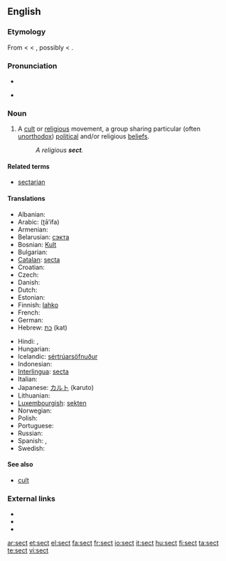 {{wikipedia}}
==English==

===Etymology===
From {{etyl|enm}} {{term|lang=enm|secte}} < {{etyl|fro}} {{term|lang=fro|secte||a sect in philosophy or religion}} < {{LL.}} {{term|lang=la|secta||a sect in philosophy or religion, a school, party, faction, class, gild, band, particularly a heretical doctrince or sect, etc.}}, possibly < {{etyl|la}} {{term|lang=la|sequi||to follow}}.<!--Century 1911 has the derivation from "secare" as the main one through "secare viam" (take one's way, travel), discussing three alternative explanations as less probable: two of them from "sequi", one more from "secare". M-W online traces the origin to "sequi", so does Online Etymology Dictionary.-->

===Pronunciation===
* {{audio|en-us-sect.ogg|Audio (US)}}

* {{rhymes|ɛkt}}

===Noun===
{{en-noun}}

# A [[cult]] or [[religious]] movement, a group sharing particular (often [[unorthodox]]) [[political]] and/or religious [[beliefs]].
#: ''A religious '''sect'''.''

====Related terms====
* [[sectarian]]

====Translations====
{{trans-top|religious movement}}
* Albanian: {{t-|sq|sekt|m|xs=Albanian}}
* Arabic: {{Arab|[[طائفة]]}} (ʈā’ifa) {{f}}
* Armenian: {{t-|hy|աղանդ|tr=aġand|sc=Armn|xs=Armenian}}
* Belarusian: [[сэкта]] {{f}}
* Bosnian: [[Kult]] {{m}}
* Bulgarian: {{t+|bg|секта|f|sc=Cyrl}}
* [[Catalan]]: [[secta]] {{f}}
* Croatian: {{t+|hr|sekta|f}}
* Czech: {{t+|cs|sekta|f}}
* Danish: {{t-|da|sekt|c}}
* Dutch: {{t+|nl|sekte|f}}
* Estonian: {{t-|et|sekt}}
* Finnish: [[lahko]] {{italbrac|religious}}
* French: {{t+|fr|secte|f}}
* German: {{t+|de|Sekte|f}}
* Hebrew: [[כת]] (kat) {{f}}
{{trans-mid}}
* Hindi: {{t-|hi|मज़हब|m|tr=mazhab|sc=Deva|xs=Hindi}},  {{t-|hi|मजहब|m|tr=maj'hab|sc=Deva|xs=Hindi}}
* Hungarian: {{t+|hu|szekta}}
* Icelandic: [[sértrúarsöfnuður]] {{m}}
* Indonesian: {{t-|id|sekte|xs=Indonesian}}
* [[Interlingua]]: [[secta]]
* Italian: {{t+|it|setta|f}}
* Japanese: [[カルト]] (karuto)
* Lithuanian: {{t-|lt|sekta|f|xs=Lithuanian}}
* [[Luxembourgish]]: [[sekten]]
* Norwegian: {{t-|no|sekt|m}}
* Polish: {{t+|pl|sekta|f}}
* Portuguese: {{t+|pt|seita|f}}
* Russian: {{t+|ru|секта|f|tr=sékta|sc=Cyrl}}
* Spanish: {{t-|es|secta|f}}, {{t+|es|culto|m}}
* Swedish: {{t-|sv|sekt|c}}
{{trans-bottom}}

====See also====
* [[cult]]

===External links===
* {{R:Webster 1913}}
* {{R:Century 1911}}
* {{R:OneLook}}

[[ar:sect]]
[[et:sect]]
[[el:sect]]
[[fa:sect]]
[[fr:sect]]
[[io:sect]]
[[it:sect]]
[[hu:sect]]
[[fi:sect]]
[[ta:sect]]
[[te:sect]]
[[vi:sect]]